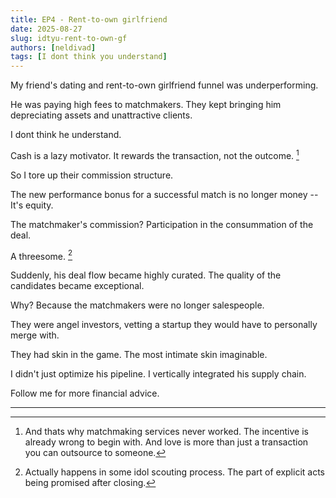 ```yaml
---
title: EP4 - Rent-to-own girlfriend
date: 2025-08-27
slug: idtyu-rent-to-own-gf
authors: [neldivad]
tags: [I dont think you understand]
---
```


My friend's dating and rent-to-own girlfriend funnel was underperforming.

<!--truncate-->

He was paying high fees to matchmakers. They kept bringing him depreciating assets and unattractive clients.

I dont think he understand.

Cash is a lazy motivator. It rewards the transaction, not the outcome. [^1]

So I tore up their commission structure. 

The new performance bonus for a successful match is no longer money -- It's equity.

The matchmaker's commission? Participation in the consummation of the deal. 

A threesome. [^2]

Suddenly, his deal flow became highly curated. The quality of the candidates became exceptional.

Why? Because the matchmakers were no longer salespeople.

They were angel investors, vetting a startup they would have to personally merge with.

They had skin in the game. The most intimate skin imaginable.

I didn't just optimize his pipeline. I vertically integrated his supply chain.

Follow me for more financial advice.

---
[^1]: And thats why matchmaking services never worked. The incentive is already wrong to begin with. And love is more than just a transaction you can outsource to someone. 

[^2]: Actually happens in some idol scouting process. The part of explicit acts being promised after closing.  